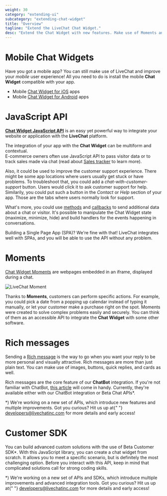 ```yaml
---
weight: 30
category: "extending-ui"
subcategory: "extending-chat-widget"
title: "Overview"
tagline: "Extend the LiveChat Chat Widget."
desc: "Extend the Chat Widget with new features. Make use of Moments and rich messages, and build custom solutions."
---
```


# Mobile Chat Widgets

Have you got a mobile app? You can still make use of LiveChat and improve your _mobile_ user experience! All you need to do is install the mobile **Chat Widget** compatible with your app.

- Mobile [Chat Widget for iOS](/getting-started/installing-livechat/ios-widget/) apps
- Mobile [Chat Widget for Android](/getting-started/installing-livechat/android-widget/) apps

# JavaScript API

[**Chat Widget JavaScript API**](/js-api/) is an easy yet powerful way to integrate your website or application with the **LiveChat** platform.

The integration of your app with the **Chat Widget** can be multiform and contextual.  
E-commerce owners often use JavaScript API to pass visitor data or to track sales made via chat (read about [Sales tracker](https://www.livechatinc.com/help/sales-tracker/) to learn more).

Also, it could be used to improve the customer support experience. There might be some app locations where users usually get stuck or have problems. To troubleshoot that, you could add a _chat-with-customer-support_ button. Users would click it to ask customer support for help. Similarily, you could put such a button in the _Contact_ or _Help_ section of your app. Those are the tabs where users normally look for support.

What's more, you could use [methods](/extending-ui/extending-chat-widget/js-api/#methods) and [callbacks](/extending-ui/extending-chat-widget/js-api/#callbacks) to send additional data about a chat or visitor. It's possible to manipulate the Chat Widget state (maximize, minimize, hide) and build handlers for the events happening in conversations.

Building a Single Page App (SPA)? We're fine with that! LiveChat integrates well with SPAs, and you will be able to use the API without any problem.

# Moments

[Chat Widget Moments](/extending-ui/extending-chat-widget/chat-widget-moments/) are webpages embedded in an iframe, displayed during a chat.

![LiveChat Moment](images/livechat-moments-in-chat.jpg)

Thanks to **Moments**, customers can perform specific actions. For example, you could pick a date from a popping up calendar instead of typing it manually, or let your customer make a purchase right on the spot. Moments were created to solve complex problems easily and securely. You can think of them as an accessible API to integrate the **Chat Widget** with some other software.

# Rich messages

Sending a [Rich message](https://www.livechatinc.com/help/rich-messages/) is the way to go when you want your reply to be more personal and visually attractive. Rich messages are more than just plain text. You can make use of images, buttons, quick replies, and cards as well.

Rich messages are the core feature of our **ChatBot** integration. If you're not familiar with ChatBot, [this article](https://www.livechatinc.com/help/chatbots-explained/) will come in handy. Currently, they're available either with our ChatBot integration or Beta Chat APIs\*.

<div class="note">
  *) We're working on a new set of APIs, which introduce new features and
  multiple improvements. Got you curious? Hit us up at{" "}
  <a href="mailto:developers@livechatinc.com">developers@livechatinc.com</a> for
  more details and early access!
</div>

# Customer SDK

You can build advanced custom solutions with the use of Beta Customer SDK\*. With this JavaScript library, you can create a chat widget from scratch. It allows you to meet a specific scenario, but is definitely the most challenging option.
Before you interact with this API, keep in mind that complicated solutions call for strong coding skills.

<div class="note">
  *) We're working on a new set of APIs and SDKs, which introduce multiple
  improvements and advanced integration tools. Got you curious? Hit us up at{" "}
  <a href="mailto:developers@livechatinc.com">developers@livechatinc.com</a> for
  more details and early access!
</div>
